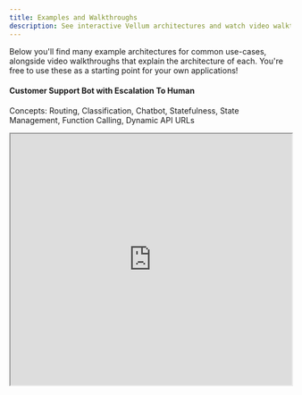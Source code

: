 ```yaml
---
title: Examples and Walkthroughs
description: See interactive Vellum architectures and watch video walkthroughs of them! Use these as a great starting point for your own applications.
---
```


Below you'll find many example architectures for common use-cases, alongside video walkthroughs that explain the architecture of each. You're free to use these as a starting point for your own applications!

#### Customer Support Bot with Escalation To Human

Concepts: Routing, Classification, Chatbot, Statefulness, State Management, Function Calling, Dynamic API URLs

<Accordion title="Example Workflow">
  <iframe
    src="https://app.vellum.ai/public/workflow-deployments/aeb28969-e4c0-45fe-88a9-bf3fb7e79b76"
    width="100%"
    height="450px"
    experimental_enableRequestFullscreen={true}
  />
</Accordion>

#### Slack Support Bot, Cites Sources using Multiple Indexes

Concepts: Document Indexes, Metadata, Zapier, Slack, Citing Sources, Combining Sources 

<AccordionGroup>
  <Accordion title="Example Workflow">
    <iframe
      src="https://app.vellum.ai/public/workflow-deployments/788489db-7020-4167-b010-96499f7dd102"
      width="100%"
      height="450px"
      experimental_enableRequestFullscreen={true}
    />
  </Accordion>
  <Accordion title="Tip: Zapier API Calls">
    Passing JSON Arrays in Zapier can be tricky. Instead, you can use Code Blocks to make it easier. 
    
    You can use the follow code snippet as inspiration for your own API calls with Zapier Code Blocks and Python.
    ```python
      import requests

      # Replace with your actual Vellum API key
      VELLUM_API_KEY = "..."

      url = "https://predict.vellum.ai/v1/execute-workflow"

      headers = {
          "Content-Type": "application/json",
          "X_API_KEY": VELLUM_API_KEY
      }

      data = {
          "workflow_deployment_name": "vellum-customer-support-q-a-demos",
          "release_tag": "LATEST",
          "inputs": [
              {
                  "type": "STRING",
                  "name": "question",
                  "value": input_data["user_question"] # whatever Zapier values you want to use here
              }
          ]
      }

      response = requests.post(url, headers=headers, json=data)

      # Print the response from the server
      print(response.status_code)
      print(response.json())

      return response.json()
    ```
  </Accordion>
</AccordionGroup>

#### Chatbots Debating Each Other

Concepts: Chatbots, Chat History Modification, Conditionals, Adversarial Debate, Academic Research

<Accordion title="Example Workflow">
  <iframe
    src="https://app.vellum.ai/public/workflow-deployments/bfb724c7-008c-4d9a-857b-5d50ee11ea89"
    width="100%"
    height="450px"
    experimental_enableRequestFullscreen={true}
  />
</Accordion>